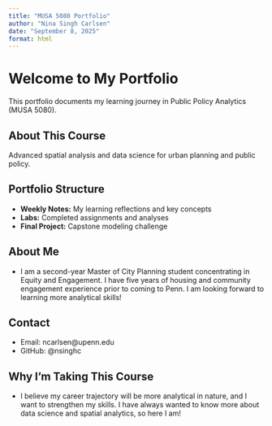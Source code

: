 ```yaml
---
title: "MUSA 5080 Portfolio"
author: "Nina Singh Carlsen"
date: "September 8, 2025"
format: html
---
```


# Welcome to My Portfolio

This portfolio documents my learning journey in Public Policy Analytics (MUSA 5080).

## About This Course
Advanced spatial analysis and data science for urban planning and public policy.

## Portfolio Structure
- **Weekly Notes:** My learning reflections and key concepts
- **Labs:** Completed assignments and analyses
- **Final Project:** Capstone modeling challenge

## About Me
- I am a second-year Master of City Planning student concentrating in Equity and Engagement. I have five years of housing and community engagement experience prior to coming to Penn. I am looking forward to learning more analytical skills!

## Contact
- Email: ncarlsen@upenn.edu
- GitHub: @nsinghc

## Why I'm Taking This Course
- I believe my career trajectory will be more analytical in nature, and I want to strengthen my skills. I have always wanted to know more about data science and spatial analytics, so here I am! 
